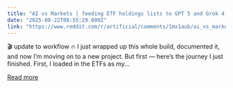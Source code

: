 ```yaml
---
title: "AI vs Markets | feeding ETF holdings lists to GPT 5 and Grok 4 | project complete!"
date: "2025-08-22T08:55:29.000Z"
link: "https://www.reddit.com/r/artificial/comments/1mx1aub/ai_vs_markets_feeding_etf_holdings_lists_to_gpt_5/"
---
```


🎬 update to workflow 🔥 
 I just wrapped up this whole build, documented it, and now I’m moving on to a new project. But first — here’s the journey I just finished.
 First, I loaded in the ETFs as my...

[Read more](https://www.reddit.com/r/artificial/comments/1mx1aub/ai_vs_markets_feeding_etf_holdings_lists_to_gpt_5/)
